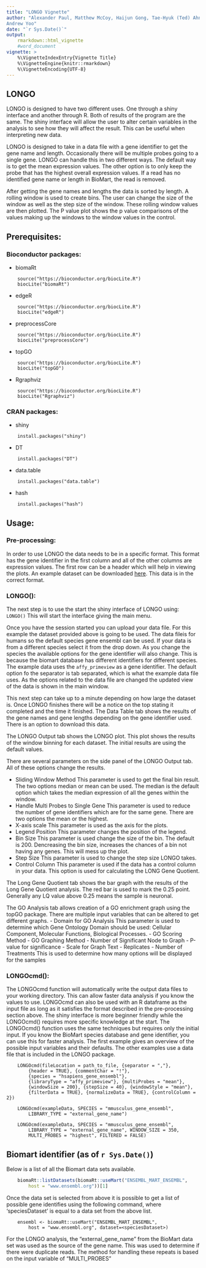```yaml
---
title: "LONGO Vignette"
author: "Alexander Paul, Matthew McCoy, Haijun Gong, Tae-Hyuk (Ted) Ahn, 
Andrew Yoo"
date: "`r Sys.Date()`"
output:
    rmarkdown::html_vignette
    #word_document
vignette: >
    %\VignetteIndexEntry{Vignette Title}
    %\VignetteEngine{knitr::rmarkdown}
    %\VignetteEncoding{UTF-8}
---
```

## LONGO

LONGO is designed to have two different uses. One through a shiny interface 
and another through R. Both of results of the program are 
the same. The shiny interface will allow the user to alter certain variables
in the analysis to see how they will affect the result. This can be 
useful when interpreting new data. 

LONGO is designed to take in a data file with a gene identifier to get 
the gene name and length. Occasionally there will be multiple probes going
to a single gene. LONGO can handle this in two different ways. The default way
is to get the mean expression values. The other option is to only keep the
probe that has the highest overall expression values. If a read has no
identified gene name or length in BioMart, the read is removed. 

After getting the gene names and lengths the data is sorted by length. A
rolling window is used to create bins. The user can change the size of the
window as well as the step size of the window. These rolling window values 
are then plotted. The P value plot shows the p value comparisons of the values
making up the windows to the window values in the control. 

## Prerequisites:

### Bioconductor packages:  
- biomaRt  
```{} 
    source("https://bioconductor.org/biocLite.R")  
    biocLite("biomaRt")
```
- edgeR  
```{}
    source("https://bioconductor.org/biocLite.R")  
    biocLite("edgeR")  
```
- preprocessCore  
```{}
    source("https://bioconductor.org/biocLite.R")  
    biocLite("preprocessCore")
```  
- topGO  
```{}
    source("https://bioconductor.org/biocLite.R")  
    biocLite("topGO")
```  
- Rgraphviz  
```{}
    source("https://bioconductor.org/biocLite.R")  
    biocLite("Rgraphviz")
```  

###  CRAN packages:  
- shiny  
```{}
    install.packages("shiny") 
```  
- DT  
```{}
    install.packages("DT") 
```
- data.table  
```{}
    install.packages("data.table") 
```
- hash  
```{}
    install.packages("hash") 
```

## Usage:

### Pre-processing:
In order to use LONGO the data needs to be in a specific format. This format
has the gene identifier in the first column and all of the other columns are 
expression values. The first row can be a header which will help in viewing the 
plots. An example dataset can be downloaded
[here](ftp://ftp.ncbi.nlm.nih.gov/geo/series/GSE69nnn/GSE69480/matrix).
This data is in the correct format. 
 
### LONGO():
The next step is to use the start the shiny interface of LONGO using: `LONGO()`
This will start the interface giving the main menu.
 
Once you have the session started you can upload your data file. For this 
example
the dataset provided above is going to be used. The data fileis for humans so
the default species gene ensembl can be used. If your data is from a different
species select it from the drop down. As you change the species the available
options for the gene identifier will also change. This is because the biomart
database has different identifiers for different species. The example data uses
the `affy_primeview` as a gene identifier. The default option fo the separator
is tab separated, which is what the example data file uses. As the options related
to the data file are changed the updated view of the data is shown in the main
window.
 
This next step can take up to a minute depending on how large the dataset is.
Once LONGO finishes there will be a notice on the top stating it completed and 
the time it finished. The Data Table tab shows the results of the gene names
and gene lengths depending on the gene identifier used. There is an option to
download this data. 
 
The LONGO Output tab shows the LONGO plot. This plot shows the results of the
window binning for each dataset. The initial results are using the default
values. 
 
There are several parameters on the side panel of the LONGO Output tab. All of
these options change the results. 

- Sliding Window Method
    This parameter is used to get the final bin result. The two options median
    or mean can be used. The median is the default option which takes the median
    expression of all the genes within the window.
- Handle Multi Probes to Single Gene
    This parameter is used to reduce the number of gene identifiers which are
    for the same gene. There are two options the mean or the highest. 
- X-axis scale
    This parameter is used as the axis for the plots. 
- Legend Position
    This parameter changes the position of the legend. 
- Bin Size
    This parameter is used change the size of the bin. The default is 200.
    Dencreasing the bin size, increases the chances of a bin not having any
    genes. This will mess up the plot. 
- Step Size
    This parameter is used to change the step size LONGO takes.
- Control Column
    This parameter is used if the data has a control column in your data.
    This option is used for calculating the LONG Gene Quotient. 
 
The Long Gene Quotient tab shows the bar graph with the results of the Long
Gene Quotient analysis. The red bar is used to mark the 0.25 point. Generally
any LQ value above 0.25 means the sample is neuronal. 

The GO Analysis tab allows creation of a GO enrichment graph using the topGO
package. There are multiple input variables that can be altered to get different
graphs.
- Domain for GO Analysis
    This parameter is used to determine which Gene Ontology Domain should be
    used: Cellular Component, Molecular Functions, Biological Processes.
- GO Scoring Method
- GO Graphing Method
- Number of Significant Node to Graph
- P-value for significance 
- Scale for Graph Text
- Replicates 
- Number of Treatments
    This is used to determine how many options will be displayed for the samples 


### LONGOcmd():
The LONGOcmd function will automatically write the output data files to your
working directory. This can allow faster data analysis if you know the values
to use. LONGOcmd can also be used with an R dataframe as the input file as long
as it satisfies the format described in the pre-processing section above.
The shiny interface is more beginner friendly while the LONGOcmd()
requires more specific knowledge at the start. The LONGOcmd() function uses
the same techniques but requires only the initial input. If you know the BioMart
species database and gene identifier, you can use this for faster analysis.
The first example gives an overview of the possible input variables and their
defaults. The other examples use a data file that is included in the LONGO
package. 
```{}
    LONGOcmd(fileLocation = path_to_file, {separator = ","},
        {header = TRUE}, {commentChar = "!"},
        {species = "hsapiens_gene_ensembl"}, 
        {libraryType = "affy_primeview"}, {multiProbes = "mean"},
        {windowSize = 200}, {stepSize = 40}, {windowStyle = "mean"},
        {filterData = TRUE}, {normalizeData = TRUE}, {controlColumn = 2})
            
    LONGOcmd(exampleData, SPECIES = "mmusculus_gene_ensembl",
        LIBRARY_TYPE = "external_gene_name")
    
    LONGOcmd(exampleData, SPECIES = "mmusculus_gene_ensembl",
        LIBRARY_TYPE = "external_gene_name", WINDOW_SIZE = 350, 
        MULTI_PROBES = "highest", FILTERED = FALSE)
```


## Biomart identifier (as of `r Sys.Date()`)
Below is a list of all the Biomart data sets available. 
```r
    biomaRt::listDatasets(biomaRt::useMart("ENSEMBL_MART_ENSEMBL", 
        host = "www.ensembl.org"))[1]
```

Once the data set is selected from above it is possible to get a list of
possible
gene identifies using the following command, where 'speciesDataset' is equal to
a data set from the above list.
```{}
    ensembl <- biomaRt::useMart("ENSEMBL_MART_ENSEMBL", 
        host = "www.ensembl.org", dataset=<speciesDataset>)
```

For the LONGO analysis, the "external_gene_name" from the BioMart data set
was used as the source of the gene name. This was used to determine if there
were duplicate reads. The method for handling these repeats is based on the
input variable of "MULTI_PROBES"

